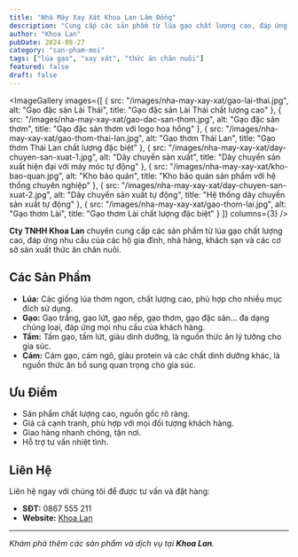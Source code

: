 ```yaml
---
title: "Nhà Máy Xay Xát Khoa Lan Lâm Đồng"
description: "Cung cấp các sản phẩm từ lúa gạo chất lượng cao, đáp ứng nhu cầu đa dạng của khách hàng từ hộ gia đình đến cơ sở sản xuất thức ăn chăn nuôi."
author: "Khoa Lan"
pubDate: 2024-08-27
category: "san-pham-moi"
tags: ["lúa gạo", "xay xát", "thức ăn chăn nuôi"]
featured: false
draft: false
---
```



<ImageGallery 
  images={[
    { src: "/images/nha-may-xay-xat/gao-lai-thai.jpg", alt: "Gạo đặc sản Lài Thái", title: "Gạo đặc sản Lài Thái chất lượng cao" },
    { src: "/images/nha-may-xay-xat/gao-dac-san-thom.jpg", alt: "Gạo đặc sản thơm", title: "Gạo đặc sản thơm với logo hoa hồng" },
    { src: "/images/nha-may-xay-xat/gao-thom-thai-lan.jpg", alt: "Gạo thơm Thái Lan", title: "Gạo thơm Thái Lan chất lượng đặc biệt" },
    { src: "/images/nha-may-xay-xat/day-chuyen-san-xuat-1.jpg", alt: "Dây chuyền sản xuất", title: "Dây chuyền sản xuất hiện đại với máy móc tự động" },
    { src: "/images/nha-may-xay-xat/kho-bao-quan.jpg", alt: "Kho bảo quản", title: "Kho bảo quản sản phẩm với hệ thống chuyên nghiệp" },
    { src: "/images/nha-may-xay-xat/day-chuyen-san-xuat-2.jpg", alt: "Dây chuyền sản xuất tự động", title: "Hệ thống dây chuyền sản xuất tự động" },
    { src: "/images/nha-may-xay-xat/gao-thom-lai.jpg", alt: "Gạo thơm Lài", title: "Gạo thơm Lài chất lượng đặc biệt" }
  ]}
  columns={3}
/>

**Cty TNHH Khoa Lan** chuyên cung cấp các sản phẩm từ lúa gạo chất lượng cao, đáp ứng nhu cầu của các hộ gia đình, nhà hàng, khách sạn và các cơ sở sản xuất thức ăn chăn nuôi.

## Các Sản Phẩm

- **Lúa:** Các giống lúa thơm ngon, chất lượng cao, phù hợp cho nhiều mục đích sử dụng.
- **Gạo:** Gạo trắng, gạo lứt, gạo nếp, gạo thơm, gạo đặc sản… đa dạng chủng loại, đáp ứng mọi nhu cầu của khách hàng.
- **Tấm:** Tấm gạo, tấm lứt, giàu dinh dưỡng, là nguồn thức ăn lý tưởng cho gia súc.
- **Cám:** Cám gạo, cám ngô, giàu protein và các chất dinh dưỡng khác, là nguồn thức ăn bổ sung quan trọng cho gia súc.

## Ưu Điểm

- Sản phẩm chất lượng cao, nguồn gốc rõ ràng.
- Giá cả cạnh tranh, phù hợp với mọi đối tượng khách hàng.
- Giao hàng nhanh chóng, tận nơi.
- Hỗ trợ tư vấn nhiệt tình.

## Liên Hệ

Liên hệ ngay với chúng tôi để được tư vấn và đặt hàng:

- **SĐT:** 0867 555 211
- **Website:** [Khoa Lan](https://khoalan.com/2024/08/27/nha-may-xay-xat-khoa-lan-lam-dong/)

---

*Khám phá thêm các sản phẩm và dịch vụ tại **Khoa Lan**.*

